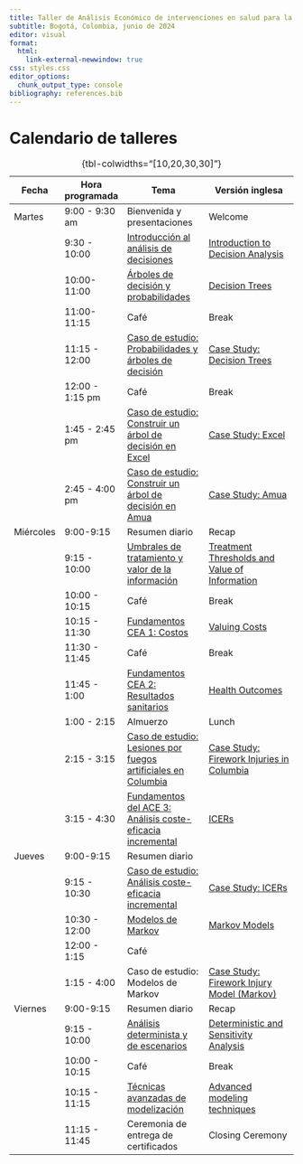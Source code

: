 ```yaml
---
title: Taller de Análisis Económico de intervenciones en salud para la toma de decisiones
subtitle: Bogotá, Colombia, junio de 2024
editor: visual
format: 
  html:
    link-external-newwindow: true
css: styles.css
editor_options: 
  chunk_output_type: console
bibliography: references.bib
---
```


# Calendario de talleres

| Fecha     | Hora programada | Tema                                                                                                          | Versión inglesa                                                                                                                |
|------------|------------|----------------------|---------------------------|
| Martes    | 9:00 - 9:30 am  | Bienvenida y presentaciones                                                                                   | Welcome                                                                                                                        |
|           | 9:30 - 10:00    | [Introducción al análisis de decisiones](lectures/ESP_lec_1a.introduction-to-decision-analysis.qmd)           | [Introduction to Decision Analysis](lectures/lec_1a.introduction-to-decision-analysis.qmd "Introduction to Decision Analysis") |
|           | 10:00-11:00     | [Árboles de decisión y probabilidades](lectures/ESP_lec_2.decision-trees-and-probabilities.qmd)               | [Decision Trees](lectures/lec_2.decision-trees-and-probabilities.qmd "Decision Trees and Probabilities")                       |
|           | 11:00-11:15     | Café                                                                                                          | Break                                                                                                                          |
|           | 11:15 - 12:00   | [Caso de estudio: Probabilidades y árboles de decisión](case-studies/ESP_cs_prob-decision.html)               | [Case Study: Decision Trees](case-studies/cs_prob-decision.html)                                                               |
|           | 12:00 - 1:15 pm | Café                                                                                                          | Break                                                                                                                          |
|           | 1:45 - 2:45 pm  | [Caso de estudio: Construir un árbol de decisión en Excel](case-studies/ESP_cs_decision-tree-excel.qmd)       | [Case Study: Excel](case-studies/cs_decision-tree-excel.qmd)                                                                   |
|           | 2:45 - 4:00 pm  | [Caso de estudio: Construir un árbol de decisión en Amua](case-studies/ESP_cs_decision-tree-amua.qmd)         | [Case Study: Amua](case-studies/cs_decision-tree-amua.qmd)                                                                     |
| Miércoles | 9:00-9:15       | Resumen diario                                                                                                | Recap                                                                                                                          |
|           | 9:15 - 10:00    | [Umbrales de tratamiento y valor de la información](lectures/ESP_lec_4a.trt-thresholds-voi)                   | [Treatment Thresholds and Value of Information](lectures/lec_4a.trt-thresholds-voi)                                            |
|           | 10:00 - 10:15   | Café                                                                                                          | Break                                                                                                                          |
|           | 10:15 - 11:30   | [Fundamentos CEA 1: Costos](lectures/ESP_lec_5a.cea-fundamentals1.qmd)                                        | [Valuing Costs](lectures/lec_5a.cea-fundamentals1.qmd "Costs")                                                                 |
|           | 11:30 - 11:45   | Café                                                                                                          | Break                                                                                                                          |
|           | 11:45 - 1:00    | [Fundamentos CEA 2: Resultados sanitarios](lectures/ESP_lec_5b.cea-fundamentals2.qmd)                         | [Health Outcomes](lectures/lec_5b.cea-fundamentals2.qmd "Health outcomes")                                                     |
|           | 1:00 - 2:15     | Almuerzo                                                                                                      | Lunch                                                                                                                          |
|           | 2:15 - 3:15     | [Caso de estudio: Lesiones por fuegos artificiales en Columbia](case-studies/ESP_cs_injury-decision-tree.qmd) | [Case Study: Firework Injuries in Columbia](case-studies/cs_injury-decision-tree.qmd)                                          |
|           | 3:15 - 4:30     | [Fundamentos del ACE 3: Análisis coste-eficacia incremental](lectures/ESP_lec_6.ICERs.qmd)                    | [ICERs](lectures/lec_6.ICERs.qmd "Incremental CEA")                                                                            |
| Jueves    | 9:00-9:15       | Resumen diario                                                                                                |                                                                                                                                |
|           | 9:15 - 10:30    | [Caso de estudio: Análisis coste-eficacia incremental](case-studies/ESP_cs_icer.html)                         | [Case Study: ICERs](case-studies/cs_icer.qmd)                                                                                  |
|           | 10:30 - 12:00   | [Modelos de Markov](lectures/ESP_lec_7.MarkovModels1.qmd)                                                     | [Markov Models](lectures/lec_7.MarkovModels1.qmd)                                                                              |
|           | 12:00 - 1:15    | Café                                                                                                          |                                                                                                                                |
|           | 1:15 - 4:00     | Caso de estudio: Modelos de Markov                                                                            | [Case Study: Firework Injury Model (Markov)](case-studies/cs_injury-markov.qmd)                                                |
| Viernes   | 9:00-9:15       | Resumen diario                                                                                                | Recap                                                                                                                          |
|           | 9:15 - 10:00    | [Análisis determinista y de escenarios](lectures/ESP_lec_sensitivity.qmd)                                     | [Deterministic and Sensitivity Analysis](lectures/lec_sensitivity.qmd)                                                         |
|           | 10:00 - 10:15   | Café                                                                                                          | Break                                                                                                                          |
|           | 10:15 - 11:15   | [Técnicas avanzadas de modelización](lectures/lec_advanced-modeling-techniques.qmd)                           | [Advanced modeling techniques](lectures/lec_advanced-modeling-techniques.qmd)                                                  |
|           | 11:15 - 11:45   | Ceremonia de entrega de certificados                                                                          | Closing Ceremony                                                                                                               |

: {tbl-colwidths="\[10,20,30,30\]"}
